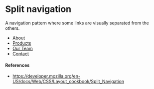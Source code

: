 
# Split navigation

A navigation pattern where some links are visually separated from the others.

<nav className={styles.nav}>
  <ul className={styles.mainNav}>
    <li><a href="">About</a></li>
    <li><a href="">Products</a></li>
    <li><a href="">Our Team</a></li>
    <li className={styles.push}><a href="">Contact</a></li>
  </ul>
</nav>


#### References

- https://developer.mozilla.org/en-US/docs/Web/CSS/Layout_cookbook/Split_Navigation
